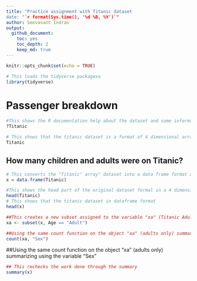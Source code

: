 ```yaml
---
title: "Practice assignment with Titanic dataset
date: "`r format(Sys.time(), '%d %B, %Y')`"
author: Seevasant Indran
output: 
  github_document:
    toc: yes
    toc_depth: 2
    keep_md: true
---
```


```r
knitr::opts_chunk$set(echo = TRUE)
```

``` r
# This loads the tidyverse packagexa
library(tidyverse)
```


# Passenger breakdown
```r

#This shows the R documentation help about the dataset and some information on the dataset
?Titanic 

# This shows that the titanic dataset is a format of 4 dimensional array
Titanic 
```


## How many children and adults were on Titanic?

```r
# This converts the "Titanic" array" dataset into a data frame format and the converted results are assigned to the variable x"
x = data.frame(Titanic) 
```


```r
#This shows the head part of the original dataset formal in a 4 dimensional array
head(Titanic) 
# This shows that the titanic dataset in dataframe format
head(x) 
```

```r
##This creates a new subset assigned to the variable "xa" (Titanic Adults) which contains only the data from the Adults from the orginal object “x"
xa <- subset(x, Age == "Adult")
```


```r
##Using the same count function on the object "xa" (adults only) summarizing using the variable “Sex"
count(xa, "Sex") 
```
##Using the same count function on the object "xa" (adults only) summarizing using the variable “Sex"
```r
## This rechecks the work done through the summary
summary(x)
```
